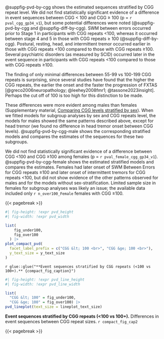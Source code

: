 @suppfig-pvd-by-cgg shows the estimated sequences 
stratified by CGG repeat level.
We did not find statistically significant evidence of a difference in event sequences
between CGG < 100 and CGG ≥ 100 (p = `r pval_cgg_gp34_v1`),
but some potential differences were noted
(@suppfig-pvd-by-cgg and @suppfig-diff-by-cgg).
SWM between errors occurred prior to Stage 1
in participants with CGG repeats <100,
whereas it occurred between stage 4 and 5 in those with CGG repeats ≥ 100
(@suppfig-diff-by-cgg).
Postural, resting, head, and intermittent tremor occurred earlier
in those with CGG repeats <100 compared to those with CGG repeats ≥100.
Several psychiatric disorders (as measured by SCID) occurred
later in the event sequence in participants with CGG repeats <100
compared to those with CGG repeats ≥100.

The finding of only minimal differences 
between 55-99 vs 100-199 CGG repeats is surprising, 
since several studies have found that the higher the CGG repeats,
the earlier the onset and the faster the progression of FXTAS 
[@greco2006neuropathology; @leehey2008fmr1; @tassone2023insight]. 
Perhaps the cut off of 100 is too high for this distinction to be made.

These differences were more evident among males than females
(Supplementary material, [Comparing CGG levels stratified by sex](#sec-cgg-strat-sex)).
When we fitted models for subgroup analyses by sex and CGG repeats level,
the models for males showed the same patterns described above,
except for head tremor
(we found no difference in head tremor onset between CGG levels).
@suppfig-pvd-by-cgg-male
shows the corresponding stratified models and
compares the estimates of the sequences for these two subgroups.


We did not find statistically significant evidence of
a difference between CGG <100 and CGG ≥100 among females
(p = `r pval_female_cgg_gp34_v1`).
@suppfig-pvd-by-cgg-female
shows the estimated stratified models
and compares the estimates.
Females had later onset of SWM Between Errors for CGG repeats ≥100
and later onset of intermittent tremors for CGG repeats <100,
but did not show evidence of the other patterns observed for males and
for the models without sex-stratification.
Limited sample size in females for subgroup analyses 
was likely an issue;
the available data included only `r n_over100_Female` females with CGG ≥100.

{{< pagebreak >}}

::: {#suppfig-pvd-by-cgg}

```r
#| fig-height: !expr pvd_height
#| fig-width: !expr pvd_width

list(
    fig_under100,
    fig_over100
  ) |> 
plot_compact_pvd(
  facet_label_prefix = c("CGG &lt; 100 <br>", "CGG &ge; 100 <br>"),
  y_text_size = y_text_size
)


```

`r glue::glue("**Event sequences stratified by CGG repeats (<100 vs 100+).** {compact_fig_caption}")`
:::

::: {#suppfig-diff-by-cgg}

```r
#| fig-height: !expr pvd_line_height
#| fig-width: !expr pvd_line_width

list(
  "CGG &lt; 100" = fig_under100,
  "CGG &ge; 100" = fig_over100) |>
pvd_lineplot(text_size = lineplot_text_size)
```

**Event sequences stratified by CGG repeats (<100 vs 100+).** 
Differences in event sequences between CGG repeat sizes.
`r compact_fig_cap2`

:::


{{< pagebreak >}}
